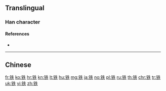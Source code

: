 {{character info/new}}
{{also|鐵|鉄}}
==Translingual==
{{Han simplified forms|鐵|鉄|铁}}

===Han character===
{{Han char|rn=167|rad=钅|as=05|sn=10|four=|canj=CHQO,OPHQO,XCHQO|ids=⿰钅失}}

====References====
* {{Han ref|kx=1328.061|hdz=64187.010|uh=94C1|ud=38081}}

----

==Chinese==
{{zh-see|鐵}}

[[fr:铁]]
[[ko:铁]]
[[hr:铁]]
[[kn:铁]]
[[lt:铁]]
[[hu:铁]]
[[mg:铁]]
[[ja:铁]]
[[no:铁]]
[[pl:铁]]
[[ru:铁]]
[[th:铁]]
[[chr:铁]]
[[tr:铁]]
[[uk:铁]]
[[vi:铁]]
[[zh:铁]]